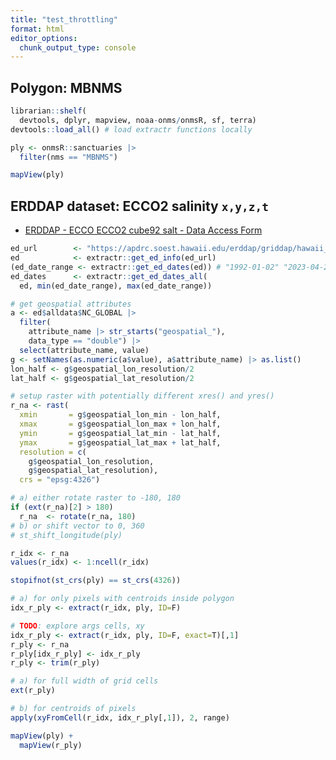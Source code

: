 ```yaml
---
title: "test_throttling"
format: html
editor_options: 
  chunk_output_type: console
---
```


## Polygon: MBNMS

```r
librarian::shelf(
  devtools, dplyr, mapview, noaa-onms/onmsR, sf, terra)
devtools::load_all() # load extractr functions locally

ply <- onmsR::sanctuaries |> 
  filter(nms == "MBNMS")

mapView(ply)
```


## ERDDAP dataset: ECCO2 salinity `x,y,z,t`

* [ERDDAP - ECCO ECCO2 cube92 salt - Data Access Form](https://apdrc.soest.hawaii.edu/erddap/griddap/hawaii_soest_d749_a206_cd3a.html)

```r
ed_url        <- "https://apdrc.soest.hawaii.edu/erddap/griddap/hawaii_soest_d749_a206_cd3a.html"
ed            <- extractr::get_ed_info(ed_url)
(ed_date_range <- extractr::get_ed_dates(ed)) # "1992-01-02" "2023-04-28"
ed_dates      <- extractr::get_ed_dates_all(
  ed, min(ed_date_range), max(ed_date_range))

# get geospatial attributes
a <- ed$alldata$NC_GLOBAL |>
  filter(
    attribute_name |> str_starts("geospatial_"),
    data_type == "double") |>
  select(attribute_name, value)
g <- setNames(as.numeric(a$value), a$attribute_name) |> as.list()
lon_half <- g$geospatial_lon_resolution/2
lat_half <- g$geospatial_lat_resolution/2

# setup raster with potentially different xres() and yres()
r_na <- rast(
  xmin       = g$geospatial_lon_min - lon_half,
  xmax       = g$geospatial_lon_max + lon_half,
  ymin       = g$geospatial_lat_min - lat_half,
  ymax       = g$geospatial_lat_max + lat_half,
  resolution = c(
    g$geospatial_lon_resolution,
    g$geospatial_lat_resolution),
  crs = "epsg:4326")

# a) either rotate raster to -180, 180
if (ext(r_na)[2] > 180)
  r_na  <- rotate(r_na, 180)
# b) or shift vector to 0, 360
# st_shift_longitude(ply)

r_idx <- r_na
values(r_idx) <- 1:ncell(r_idx)

stopifnot(st_crs(ply) == st_crs(4326))

# a) for only pixels with centroids inside polygon
idx_r_ply <- extract(r_idx, ply, ID=F)

# TODO: explore args cells, xy
idx_r_ply <- extract(r_idx, ply, ID=F, exact=T)[,1]
r_ply <- r_na
r_ply[idx_r_ply] <- idx_r_ply
r_ply <- trim(r_ply)

# a) for full width of grid cells
ext(r_ply)

# b) for centroids of pixels
apply(xyFromCell(r_idx, idx_r_ply[,1]), 2, range)

mapView(ply) + 
  mapView(r_ply)
```
